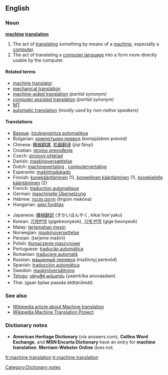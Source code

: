 ==English==

===Noun===
'''[[machine]] [[translation]]'''

# The act of [[translate|translating]] something by means of a [[machine]], especially a [[computer]].
# The act of translating a [[computer language]] into a form more directly usable by the computer.

====Related terms====
*[[machine translator]]
*[[mechanical translation]] {{obsolete}}
*[[machine-aided translation]] ''(partial synonym)''
*[[computer assisted translation]] ''(partial synonym)''
*[[MT]] {{abbreviation}}
*[[automatic translation]] ''(mostly used by non-native speakers)''

====Translations====
{{trans-top|Machine translation}}
*[[Basque]]: [[itzulpengintza automatikoa]]
*Bulgarian: [[компютърен превод]] (kompjútǎren prevód) {{m}}
*Chinese: [[機器翻譯]], [[机器翻译]] (jīqi fānyì)
*Croatian: [[strojno prevođenje]] {{n}}
*Czech: [[strojový překlad]] {{m}}
*Danish: [[maskinoversættelse]] {{g|Danish}}
*Dutch: [[machinevertaling]] {{f}}, [[computervertaling]] {{f}}
*Esperanto: [[maŝintradukado]]
*Finnish: [[konekääntäminen]] (1), [[koneellinen kääntäminen]] (1), [[konekielelle kääntäminen]] (2)
*French: [[traduction automatique]] {{f}}
*German: [[maschinelle Übersetzung]] {{f}}
*Hebrew: [[תרגום מכונה]] (tirgúm mekóna) {{m}}
*Hungarian: [[gépi fordítás]]
{{trans-mid}}
*Japanese: [[機械翻訳]] (きかいほんやく, kikai hon’yaku)
*Korean: [[기계번역]] (gigebeonyeok), [[기계 번역]] (gige beonyeok)
*Malay: [[terjemahan mesin]]
*Norwegian: [[maskinoversettelse]] {{m}}
*Persian: {{FAchar|[[ترجمه ماشینی]]}} (tarjeme mašini)
*Polish: [[tłumaczenie maszynowe]] {{n}}
*Portuguese: [[tradução automática]] {{f}}
*Romanian: [[traducere automată]] {{f}}
*Russian: [[машинный перевод]] (mašínnyj perevód) {{m}}
*Spanish: [[traducción automática]] {{f}}
*Swedish: [[maskinöversättning]] {{c}}
*[[Telugu]]: [[యాంత్రిక అనువాదం]] (yaamtrika anuvaadam)
*Thai: {{THchar|[[การแปลภาษาอัตโนมัติ]]}} (gaan bplae paasăa àtdtànōmát)
{{trans-bottom}}

===See also===
*[[w:Machine translation|Wikipedia article about Machine translation]]
*[[m:Wikipedia Machine Translation Project|Wikipedia Machine Translation Project]]

===Dictionary notes===
*'''American Heritage Dictionary''' (via answers.com), '''Collins Word Exchange''', and '''MSN Encarta Dictionary''' have an entry for '''machine translation'''. '''Merriam-Webster Online''' does not.

[[Category:Dictionary notes]]

[[fr:machine translation]]
[[tr:machine translation]]